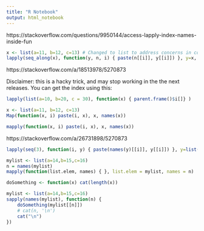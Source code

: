 ```yaml
---
title: "R Notebook"
output: html_notebook
---
```


https://stackoverflow.com/questions/9950144/access-lapply-index-names-inside-fun

```r
x <- list(a=11, b=12, c=13) # Changed to list to address concerns in commments
lapply(seq_along(x), function(y, n, i) { paste(n[[i]], y[[i]]) }, y=x, n=names(x))
```

https://stackoverflow.com/a/18513978/5270873

Disclaimer: this is a hacky trick, and may stop working in the the next releases.
You can get the index using this:

```r
lapply(list(a=10, b=20, c = 30), function(x) { parent.frame()$i[]} )
```


```r
x <- list(a=11, b=12, c=13)
Map(function(x, i) paste(i, x), x, names(x))
```

```r
mapply(function(x, i) paste(i, x), x, names(x))
```
https://stackoverflow.com/a/26731898/5270873

```r
lapply(seq(3), function(i, y) { paste(names(y)[[i]], y[[i]]) }, y=list(a=14,b=15,c=16))

```


```r
mylist <- list(a=14,b=15,c=16)
n = names(mylist)
mapply(function(list.elem, names) { }, list.elem = mylist, names = n)

```

```r
doSomething <- function(x) cat(length(x))

mylist <- list(a=14,b=15,c=16)
sapply(names(mylist), function(n) { 
    doSomething(mylist[[n]])
    # cat(n, '\n')
    cat("\n")
})
```

